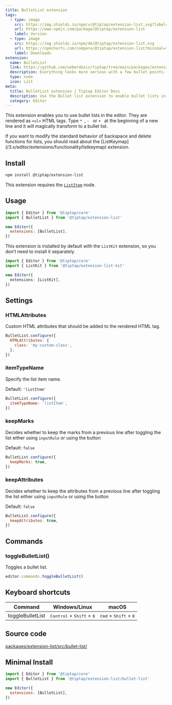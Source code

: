 ```yaml
---
title: BulletList extension
tags:
  - type: image
    src: https://img.shields.io/npm/v/@tiptap/extension-list.svg?label=version
    url: https://www.npmjs.com/package/@tiptap/extension-list
    label: Version
  - type: image
    src: https://img.shields.io/npm/dm/@tiptap/extension-list.svg
    url: https://npmcharts.com/compare/@tiptap/extension-list?minimal=true
    label: Downloads
extension:
  name: BulletList
  link: https://github.com/ueberdosis/tiptap/tree/main/packages/extension-list
  description: Everything looks more serious with a few bullet points.
  type: node
  icon: List
meta:
  title: BulletList extension | Tiptap Editor Docs
  description: Use the Bullet list extension to enable bullet lists in your Tiptap Editor. Learn more about lists in our docs!
  category: Editor
---
```



This extension enables you to use bullet lists in the editor. They are rendered as `<ul>` HTML tags. Type <code>\* </code>, <code>- </code> or <code>+ </code> at the beginning of a new line and it will magically transform to a bullet list.

<CodeDemo path="/Nodes/BulletList" />

<Callout title="Modify backspace behavior" variant="info">
  If you want to modify the standard behavior of backspace and delete functions for lists, you
  should read about the [ListKeymap](/3.x/editor/extensions/functionality/listkeymap) extension.
</Callout>

## Install

```bash
npm install @tiptap/extension-list
```

This extension requires the [`ListItem`](/3.x/editor/extensions/nodes/list-item) node.

## Usage

```js
import { Editor } from '@tiptap/core'
import { BulletList } from '@tiptap/extension-list'

new Editor({
  extensions: [BulletList],
})
```

This extension is installed by default with the `ListKit` extension, so you don’t need to install it separately.

```ts
import { Editor } from '@tiptap/core'
import { ListKit } from '@tiptap/extension-list-kit'

new Editor({
  extensions: [ListKit],
})
```

## Settings

### HTMLAttributes

Custom HTML attributes that should be added to the rendered HTML tag.

```js
BulletList.configure({
  HTMLAttributes: {
    class: 'my-custom-class',
  },
})
```

### itemTypeName

Specify the list item name.

Default: `'listItem'`

```js
BulletList.configure({
  itemTypeName: 'listItem',
})
```

### keepMarks

Decides whether to keep the marks from a previous line after toggling the list either using `inputRule` or using the button

Default: `false`

```js
BulletList.configure({
  keepMarks: true,
})
```

### keepAttributes

Decides whether to keep the attributes from a previous line after toggling the list either using `inputRule` or using the button

Default: `false`

```js
BulletList.configure({
  keepAttributes: true,
})
```

## Commands

### toggleBulletList()

Toggles a bullet list.

```js
editor.commands.toggleBulletList()
```

## Keyboard shortcuts

| Command          | Windows/Linux                                        | macOS                                            |
| ---------------- | ---------------------------------------------------- | ------------------------------------------------ |
| toggleBulletList | <kbd>Control</kbd> + <kbd>Shift</kbd> + <kbd>8</kbd> | <kbd>Cmd</kbd> + <kbd>Shift</kbd> + <kbd>8</kbd> |

## Source code

[packages/extension-list/src/bullet-list/](https://github.com/ueberdosis/tiptap/blob/main/packages/extension-list/src/bullet-list/)

## Minimal Install

```js
import { Editor } from '@tiptap/core'
import { BulletList } from '@tiptap/extension-list/bullet-list'

new Editor({
  extensions: [BulletList],
})
```
